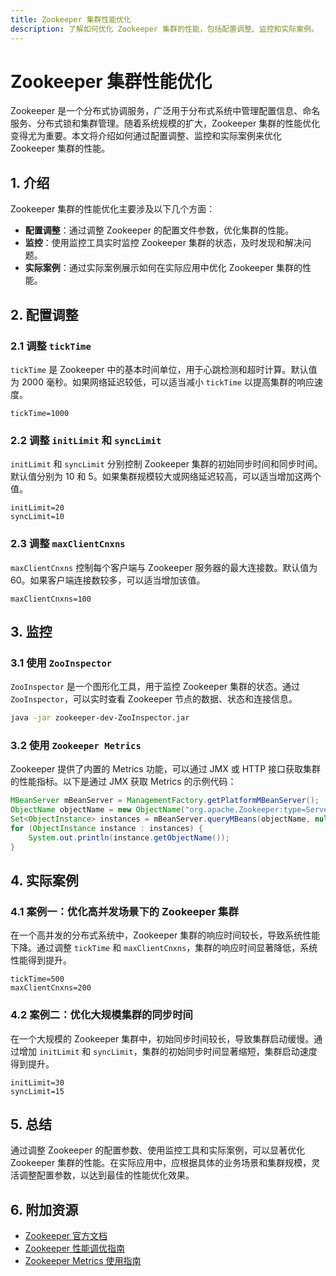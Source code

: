 ```yaml
---
title: Zookeeper 集群性能优化
description: 了解如何优化 Zookeeper 集群的性能，包括配置调整、监控和实际案例。
---
```


# Zookeeper 集群性能优化

Zookeeper 是一个分布式协调服务，广泛用于分布式系统中管理配置信息、命名服务、分布式锁和集群管理。随着系统规模的扩大，Zookeeper 集群的性能优化变得尤为重要。本文将介绍如何通过配置调整、监控和实际案例来优化 Zookeeper 集群的性能。

## 1. 介绍

Zookeeper 集群的性能优化主要涉及以下几个方面：

- **配置调整**：通过调整 Zookeeper 的配置文件参数，优化集群的性能。
- **监控**：使用监控工具实时监控 Zookeeper 集群的状态，及时发现和解决问题。
- **实际案例**：通过实际案例展示如何在实际应用中优化 Zookeeper 集群的性能。

## 2. 配置调整

### 2.1 调整 `tickTime`

`tickTime` 是 Zookeeper 中的基本时间单位，用于心跳检测和超时计算。默认值为 2000 毫秒。如果网络延迟较低，可以适当减小 `tickTime` 以提高集群的响应速度。

```properties
tickTime=1000
```

### 2.2 调整 `initLimit` 和 `syncLimit`

`initLimit` 和 `syncLimit` 分别控制 Zookeeper 集群的初始同步时间和同步时间。默认值分别为 10 和 5。如果集群规模较大或网络延迟较高，可以适当增加这两个值。

```properties
initLimit=20
syncLimit=10
```

### 2.3 调整 `maxClientCnxns`

`maxClientCnxns` 控制每个客户端与 Zookeeper 服务器的最大连接数。默认值为 60。如果客户端连接数较多，可以适当增加该值。

```properties
maxClientCnxns=100
```

## 3. 监控

### 3.1 使用 `ZooInspector`

`ZooInspector` 是一个图形化工具，用于监控 Zookeeper 集群的状态。通过 `ZooInspector`，可以实时查看 Zookeeper 节点的数据、状态和连接信息。

```bash
java -jar zookeeper-dev-ZooInspector.jar
```

### 3.2 使用 `Zookeeper Metrics`

Zookeeper 提供了内置的 Metrics 功能，可以通过 JMX 或 HTTP 接口获取集群的性能指标。以下是通过 JMX 获取 Metrics 的示例代码：

```java
MBeanServer mBeanServer = ManagementFactory.getPlatformMBeanServer();
ObjectName objectName = new ObjectName("org.apache.Zookeeper:type=Server,subType=Metrics");
Set<ObjectInstance> instances = mBeanServer.queryMBeans(objectName, null);
for (ObjectInstance instance : instances) {
    System.out.println(instance.getObjectName());
}
```

## 4. 实际案例

### 4.1 案例一：优化高并发场景下的 Zookeeper 集群

在一个高并发的分布式系统中，Zookeeper 集群的响应时间较长，导致系统性能下降。通过调整 `tickTime` 和 `maxClientCnxns`，集群的响应时间显著降低，系统性能得到提升。

```properties
tickTime=500
maxClientCnxns=200
```

### 4.2 案例二：优化大规模集群的同步时间

在一个大规模的 Zookeeper 集群中，初始同步时间较长，导致集群启动缓慢。通过增加 `initLimit` 和 `syncLimit`，集群的初始同步时间显著缩短，集群启动速度得到提升。

```properties
initLimit=30
syncLimit=15
```

## 5. 总结

通过调整 Zookeeper 的配置参数、使用监控工具和实际案例，可以显著优化 Zookeeper 集群的性能。在实际应用中，应根据具体的业务场景和集群规模，灵活调整配置参数，以达到最佳的性能优化效果。

## 6. 附加资源

- [Zookeeper 官方文档](https://zookeeper.apache.org/doc/current/)
- [Zookeeper 性能调优指南](https://zookeeper.apache.org/doc/current/zookeeperAdmin.html#sc_performanceTuning)
- [Zookeeper Metrics 使用指南](https://zookeeper.apache.org/doc/current/zookeeperMonitor.html)